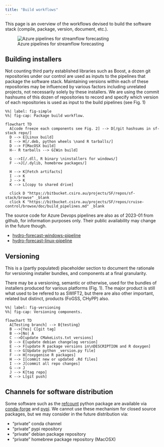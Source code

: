 ```yaml
---
title: "Build workflows"
---
```


This page is an overview of the workflows devised to build the software stack (compile, package, version, document, etc.).

![Azure pipelines for streamflow forecasting](./az-pipelines.png "Azure pipelines"){fig-cap="Azure pipelines for streamflow forecasting."}

## Building installers

Not counting third party established libraries such as Boost, a dozen git repositories under our control are used as inputs to the pipelines that package the software stack. Maintaining versions within each of these repositories may be influenced by various factors including unrelated projects, not necessarily solely by these installers. We are using the commit hashsums of this dozen of repositories to record and specify which version of each repositories is used as input to the build pipelines (see Fig. 1)

```mermaid
%%| label: fig-simple
%%| fig-cap: Package build workflow.

flowchart TD
  A[code freeze each components see Fig. 2] --> D[/git hashsums in sf-stack repo/] 
  D --> E[Linux build]
  E --> H[/.deb, python wheels \nand R tarballs/] 
  D --> F[MacOSX build]
  H-- R tarballs --> G[Win build]

  G -->I[/.dll, R binary \ninstallers for windows/] 
  F -->J[/.dylib, homebrew packages/] 

  H --> K[Fetch artifacts]
  I --> K
  J --> K
  K --> L[copy to shared drive]

  click D "https://bitbucket.csiro.au/projects/SF/repos/sf-stack/browse" _blank
  click K "https://bitbucket.csiro.au/projects/SF/repos/cruise-control/browse/doc/build_pipelines.md" _blank

```

The source code for Azure Devops pipelines are also as of 2023-01 from github, for information purposes only. Their public availability may change in the future though.

* [hydro-forecast-windows-pipeline](https://github.com/csiro-hydroinformatics/hydro-forecast-windows-pipeline){.external target="_blank"}
* [hydro-forecast-linux-pipeline](https://github.com/csiro-hydroinformatics/hydro-forecast-linux-pipeline){.external target="_blank"}

## Versioning

This is a (partly populated) placeholder section to document the rationale for versioning installer bundles, and components at a final granularity.

There may be a versioning, semantic or otherwise, used for the bundles of installers produced for various platforms (Fig. 1). The major product is still what used to be refered to as SWIFT2, but there are also other important, related but distinct, products (FoGSS, CHyPP) also. 

```mermaid
%%| label: fig-versioning
%%| fig-cap: Versioning components.

flowchart TD
  A[Testing branch] --> B{testing}
  B -->|Yes| C[git tag]
  B -->|No| A
  C -->D[update CMakeLists.txt versions] 
  D --> E[update debian changelog version]
  E --> F[update R package versions in\nDESCRIPTION and R doxygen]
  E --> G[Update python _version.py file]
  F --> H[roxygenise R packages]
  H --> I[commit new or updated .Rd files]
  I --> J[commit all repo changes]
  G --> J
  J --> K[tag repo]
  K --> L[git push]
```


## Channels for software distribution

Some software such as the [refcount](https://pyrefcount.readthedocs.io) python package are available via [conda-forge](https://github.com/conda-forge/refcount-feedstock){.external target="_blank"} and [pypi](https://pypi.org/project/refcount){.external target="_blank"}. We cannot use these mechanism for closed source packages, but we may consider in the future distribution via:

* "private" conda channel
* "private" pypi repository
* "private" debian package repository
* "private" homebrew package repository (MacOSX)